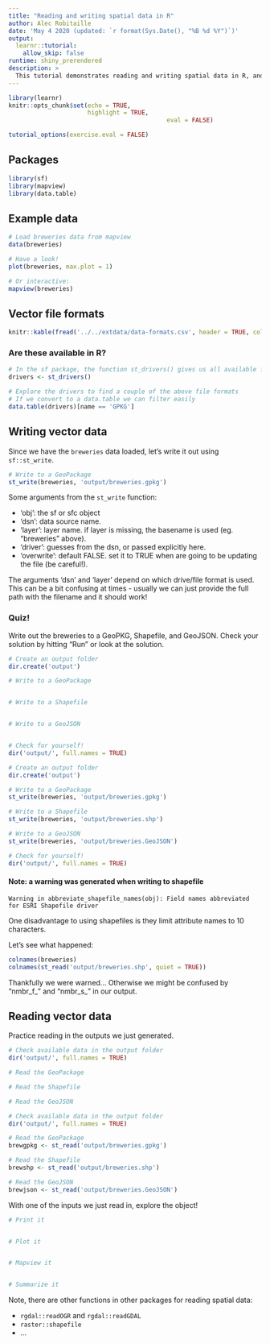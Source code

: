 ```yaml
---
title: "Reading and writing spatial data in R"
author: Alec Robitaille
date: 'May 4 2020 (updated: `r format(Sys.Date(), "%B %d %Y")`)'
output:
  learnr::tutorial:
    allow_skip: false
runtime: shiny_prerendered
description: >
  This tutorial demonstrates reading and writing spatial data in R, and has a basic comparison of different spatial file formats. 
---
```


```r
library(learnr)
knitr::opts_chunk$set(echo = TRUE, 
                      highlight = TRUE,
											eval = FALSE)

tutorial_options(exercise.eval = FALSE)
```


## Packages

```r
library(sf)
library(mapview)
library(data.table)
```

## Example data

```r
# Load breweries data from mapview
data(breweries)

# Have a look!
plot(breweries, max.plot = 1)
```

```r
# Or interactive:
mapview(breweries)

```


## Vector file formats

```r
knitr::kable(fread('../../extdata/data-formats.csv', header = TRUE, col.names = c('File format', '')))
```



### Are these available in R?

```r
# In the sf package, the function st_drivers() gives us all available file formats
drivers <- st_drivers()

# Explore the drivers to find a couple of the above file formats
# If we convert to a data.table we can filter easily
data.table(drivers)[name == 'GPKG']
```


## Writing vector data

Since we have the `breweries` data loaded, let's write it out using `sf::st_write`. 

```r
# Write to a GeoPackage
st_write(breweries, 'output/breweries.gpkg')
```

Some arguments from the `st_write` function:

* 'obj': the sf or sfc object
* 'dsn': data source name.
* 'layer': layer name. if layer is missing, the basename is used (eg. "breweries" above).
* 'driver': guesses from the dsn, or passed explicitly here.
* 'overwrite': default FALSE. set it to TRUE when are going to be updating the file (be careful!). 

The arguments 'dsn' and 'layer' depend on which drive/file format is used. This can be a bit confusing at times - usually we can just provide the full path with the filename and it should work! 

### Quiz!

Write out the breweries to a GeoPKG, Shapefile, and GeoJSON. Check your solution by hitting "Run" or look at the solution. 


```r
# Create an output folder
dir.create('output')

# Write to a GeoPackage


# Write to a Shapefile


# Write to a GeoJSON


# Check for yourself!
dir('output/', full.names = TRUE)
```


```r
# Create an output folder
dir.create('output')

# Write to a GeoPackage
st_write(breweries, 'output/breweries.gpkg')

# Write to a Shapefile
st_write(breweries, 'output/breweries.shp')

# Write to a GeoJSON
st_write(breweries, 'output/breweries.GeoJSON')

# Check for yourself!
dir('output/', full.names = TRUE)
```


#### Note: a warning was generated when writing to shapefile

```
Warning in abbreviate_shapefile_names(obj): Field names abbreviated
for ESRI Shapefile driver
```

One disadvantage to using shapefiles is they limit attribute names to 10 characters. 

Let's see what happened:

```r
colnames(breweries)
colnames(st_read('output/breweries.shp', quiet = TRUE))
```


Thankfully we were warned... Otherwise we might be confused by "nmbr_f_" and "nmbr_s_" in our output. 


## Reading vector data

Practice reading in the outputs we just generated. 


```r
# Check available data in the output folder
dir('output/', full.names = TRUE)

# Read the GeoPackage

# Read the Shapefile

# Read the GeoJSON

```


```r
# Check available data in the output folder
dir('output/', full.names = TRUE)

# Read the GeoPackage
brewgpkg <- st_read('output/breweries.gpkg')

# Read the Shapefile
brewshp <- st_read('output/breweries.shp')

# Read the GeoJSON
brewjson <- st_read('output/breweries.GeoJSON')
```



With one of the inputs we just read in, explore the object!

```r
# Print it


# Plot it


# Mapview it


# Summarize it

```

Note, there are other functions in other packages for reading spatial data:

* `rgdal::readOGR` and `rgdal::readGDAL`
* `raster::shapefile`
* ...

